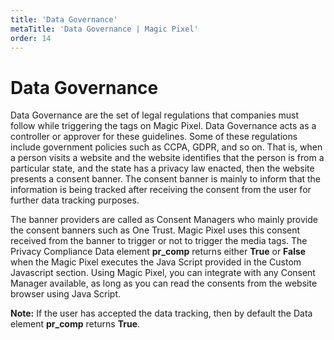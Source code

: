 ---
title: 'Data Governance'
metaTitle: 'Data Governance | Magic Pixel'
order: 14
---

# Data Governance

Data Governance are the set of legal regulations that companies must follow while triggering the tags on Magic Pixel. Data Governance acts as a controller or approver for these guidelines. Some of these regulations include government policies such as CCPA, GDPR, and so on. That is, when a person visits a website and the website identifies that the person is from a particular state, and the state has a privacy law enacted, then the website presents a consent banner. The consent banner is mainly to inform that the information is being tracked after receiving the consent from the user for further data tracking purposes. 

The banner providers are called as Consent Managers who mainly provide the consent banners such as One Trust. Magic Pixel uses this consent received from the banner to trigger or not to trigger the media tags. The Privacy Compliance Data element **pr_comp** returns either **True** or **False** when the Magic Pixel executes the Java Script provided in the Custom Javascript section. Using Magic Pixel, you can integrate with any Consent Manager available, as long as you can read the consents from the website browser using Java Script.

**Note:** If the user has accepted the data tracking, then by default the Data element **pr_comp** returns **True**.
